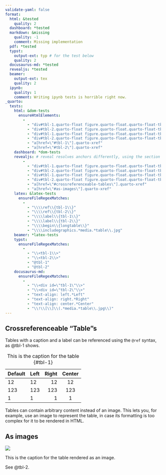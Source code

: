```yaml
---
validate-yaml: false
format: 
  html: &tested
    quality: 2
  dashboard: *tested
  markdown: &missing
    quality: -1
    comment: Missing implementation
  pdf: *tested
  typst:
    output-ext: typ # for the test below
    quality: 2
  docusaurus-md: *tested
  revealjs: *tested
  beamer: 
    output-ext: tex
    quality: 2
  ipynb:
    quality: 1
    comment: Writing ipynb tests is horrible right now.
_quarto:
  tests:
    html: &dom-tests
      ensureHtmlElements: 
        - 
          - "div#tbl-1.quarto-float figure.quarto-float.quarto-float-tbl table"
          - "div#tbl-2.quarto-float figure.quarto-float.quarto-float-tbl img"
          - "div#tbl-1.quarto-float figure.quarto-float.quarto-float-tbl figcaption"
          - "div#tbl-2.quarto-float figure.quarto-float.quarto-float-tbl figcaption"
          - "a[href=\"#tbl-1\"].quarto-xref"
          - "a[href=\"#tbl-2\"].quarto-xref"
    dashboard: *dom-tests
    revealjs: # reveal resolves anchors differently, using the section headings instead of the float ids
        - 
          - "div#tbl-1.quarto-float figure.quarto-float.quarto-float-tbl table"
          - "div#tbl-2.quarto-float figure.quarto-float.quarto-float-tbl img"
          - "div#tbl-1.quarto-float figure.quarto-float.quarto-float-tbl figcaption"
          - "div#tbl-2.quarto-float figure.quarto-float.quarto-float-tbl figcaption"
          - "a[href=\"#crossreferenceable-tables\"].quarto-xref"
          - "a[href=\"#as-images\"].quarto-xref"
    latex: &latex-tests
      ensureFileRegexMatches:
        - 
          - "\\\\ref\\{tbl-1\\}"
          - "\\\\ref\\{tbl-2\\}"
          - "\\\\label\\{tbl-1\\}"
          - "\\\\label\\{tbl-2\\}"
          - "\\\\begin\\{longtable\\}"
          - "\\\\includegraphics.*media.*table\\.jpg"
    beamer: *latex-tests
    typst:
      ensureFileRegexMatches:
        - 
          - "\\<tbl-1\\>"
          - "\\<tbl-2\\>"
          - "@tbl-1"
          - "@tbl-2"
    docusaurus-md:
      ensureFileRegexMatches:
        -
          - "\\<div id=\"tbl-1\"\\>"
          - "\\<div id=\"tbl-2\"\\>"
          - "text-align: left.*Left"
          - "text-align: right.*Right"
          - "text-align: center.*Center"
          - "\\!\\[\\]\\(.*media.*table\\.jpg\\)"
---
```


## Crossreferenceable "Table"s

Tables with a caption and a label can be referenced using the `@ref` syntax, as @tbl-1 shows.

| Default | Left | Right | Center |
|---------|:-----|------:|:------:|
| 12      | 12   |    12 |   12   |
| 123     | 123  |   123 |  123   |
| 1       | 1    |     1 |   1    |

: This is the caption for the table {#tbl-1}

Tables can contain arbitrary content instead of an image. This lets you, for example, use an image to represent the table, in case its formatting is too complex for it to be rendered in HTML.

## As images

::: {#tbl-2}

![](/media/table.jpg)

This is the caption for the table rendered as an image.

:::

See @tbl-2.
